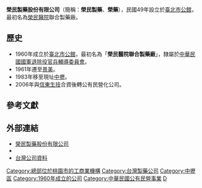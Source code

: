 {{Infobox company
| name                = 榮民製藥股份有限公司
| name_en             = 
| logo                = 
| caption             = 
| type                = [[股份有限公司|股份有限公司]]
| trading_name        = 榮民製藥、榮藥
| traded_as           = 
| local_code_name             = TW
| local_code             = 28059706
| original_text       = 
| fate                = 
| predecessor         = 榮民醫院聯合製藥廠
| successor           = 
| foundation          = {{Start date and age|1960}}
| defunct             = 
| location            = {{ROC-TW}}<br>[[桃園市|桃園市]][[中壢區|中壢區]]中山東路三段447號
| locations           = 
| area_served         = {{ROC-TW}}
| key_people          = [[董事長|董事長]]：柯長崎<br>[[總經理|總經理]]：柯彥輝
| industry            = [[藥物製劑|藥物製造]]業
| products            = 藥物
| services            = 
| revenue             = 
| operating_income    = 
| net_income          = 
| aum                 = 
| assets              = [[新台幣|新台幣]]1,000,000,000元 
| equity              = 
| owner               = 
| num_employees       = 
| parent              = [[中華民國國軍退除役官兵輔導委員會|中華民國國軍退除役官兵輔導委員會]]
| divisions           = 
| subsid              = 
| homepage            = [http://www.taiwanvpc.com.tw/tw_news.php www.taiwanvpc.com.tw]
| slogan              = 
| capital             = [[新台幣|新台幣]]320,000,000元
| market_value        = 
| P/E ratio           = 
| earnings per share  = 
| Net asset value     = 
| accounting_period   = 
| major_shareholder   = 
| footnotes           = 
}}
'''榮民製藥股份有限公司'''（簡稱：'''榮民製藥'''、'''榮藥'''），民國49年設立於[[臺北市|臺北市]][[公館_(臺北市)|公館]]，最初名為[[榮民醫院|榮民醫院]]聯合製藥廠。

== 歷史 ==
*1960年成立於[[臺北市|臺北市]][[公館_(臺北市)|公館]]，最初名為「'''榮民醫院聯合製藥廠'''」，隸屬於[[中華民國國軍退除役官兵輔導委員會|中華民國國軍退除役官兵輔導委員會]]。
*1961年遷至[[景美|景美]]。
*1983年移至現址[[中壢區|中壢]]。
*2006年與[[信東生技|信東生技]]合資後轉公有民營化公司。

== 參考文獻 ==
{{reflist}}

== 外部連結 ==
*[http://www.taiwanvpc.com.tw/tw_news.php 榮民製藥股份有限公司] {{Wayback|url=http://www.taiwanvpc.com.tw/tw_news.php |date=20210120043138 }}{{zh-tw}}{{zh-cn}}{{en}}
*{{facebook|pages/榮民製藥促銷活動特報/115354125152109|榮民製藥促銷活動特報}}
*[http://company.g0v.ronny.tw/id/28059706 台灣公司資料]

[[Category:總部位於桃園市的工商業機構|Category:總部位於桃園市的工商業機構]]
[[Category:台灣製藥公司|Category:台灣製藥公司]]
[[Category:中壢區|Category:中壢區]]
[[Category:1960年成立的公司|Category:1960年成立的公司]]
[[Category:中華民國公有民營事業|Category:中華民國公有民營事業]]
[[Category:中華民國國軍退除役官兵輔導委員會|D]]